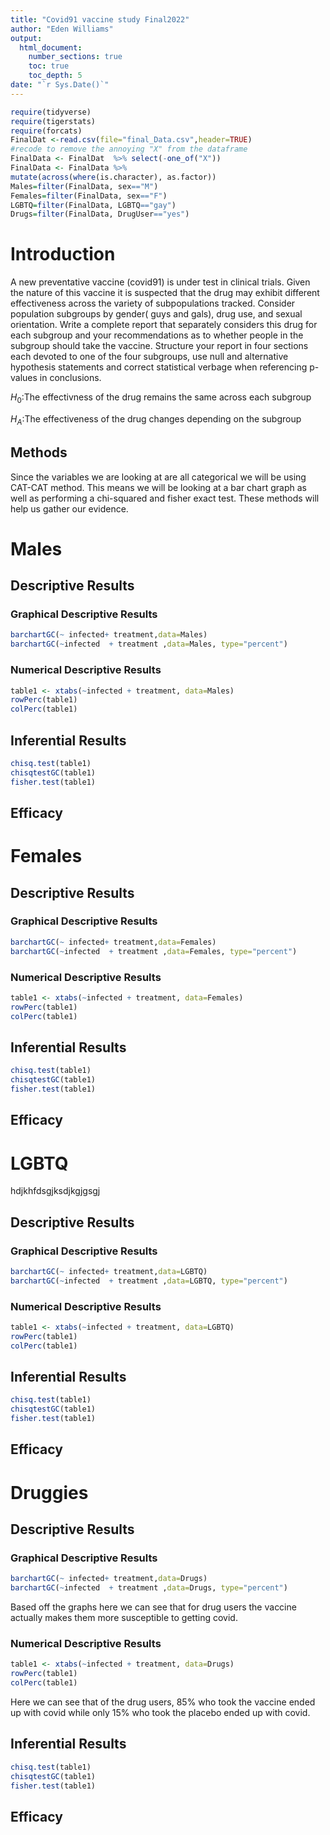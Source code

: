 ```yaml
---
title: "Covid91 vaccine study Final2022"
author: "Eden Williams"
output: 
  html_document:
    number_sections: true
    toc: true
    toc_depth: 5
date: "`r Sys.Date()`" 
---
```


```r
require(tidyverse)
require(tigerstats)
require(forcats)
FinalDat <-read.csv(file="final_Data.csv",header=TRUE)
#recode to remove the annoying "X" from the dataframe
FinalData <- FinalDat  %>% select(-one_of("X"))
FinalData <- FinalData %>%
mutate(across(where(is.character), as.factor))
Males=filter(FinalData, sex=="M")
Females=filter(FinalData, sex=="F")
LGBTQ=filter(FinalData, LGBTQ=="gay")
Drugs=filter(FinalData, DrugUser=="yes")
```

# Introduction

A new  preventative vaccine (covid91) is under test in clinical trials. Given the nature of this vaccine it is suspected that the drug may exhibit different effectiveness across the variety of subpopulations tracked. Consider population subgroups by gender( guys and gals), drug use, and sexual orientation. Write a complete report that separately considers this drug for each subgroup and your recommendations as to whether people in the subgroup should take the vaccine. Structure your report in four sections each devoted to one of the four subgroups, use null and alternative hypothesis statements and correct statistical verbage when referencing p-values in conclusions.


$H_0$:The effectivness of the drug remains the same across each subgroup


$H_A$:The effectiveness of the drug changes depending on the subgroup



## Methods 

Since the variables we are looking at are all categorical we will be using CAT-CAT method. This means we will be looking at a bar chart graph as well as performing a chi-squared and fisher exact test. These methods will help us gather our evidence. 


# Males


## Descriptive Results

### Graphical Descriptive Results

```r
barchartGC(~ infected+ treatment,data=Males)
barchartGC(~infected  + treatment ,data=Males, type="percent")
```




### Numerical Descriptive Results

```r
table1 <- xtabs(~infected + treatment, data=Males)
rowPerc(table1)
colPerc(table1)
```











## Inferential Results

```r
chisq.test(table1)
chisqtestGC(table1)
fisher.test(table1)
```





## Efficacy 


# Females


## Descriptive Results

### Graphical Descriptive Results

```r
barchartGC(~ infected+ treatment,data=Females)
barchartGC(~infected  + treatment ,data=Females, type="percent")
```





### Numerical Descriptive Results

```r
table1 <- xtabs(~infected + treatment, data=Females)
rowPerc(table1)
colPerc(table1)
```


## Inferential Results

```r
chisq.test(table1)
chisqtestGC(table1)
fisher.test(table1)
```





## Efficacy 













# LGBTQ
hdjkhfdsgjksdjkgjgsgj

## Descriptive Results

### Graphical Descriptive Results

```r
barchartGC(~ infected+ treatment,data=LGBTQ)
barchartGC(~infected  + treatment ,data=LGBTQ, type="percent")
```





### Numerical Descriptive Results

```r
table1 <- xtabs(~infected + treatment, data=LGBTQ)
rowPerc(table1)
colPerc(table1)
```




## Inferential Results

```r
chisq.test(table1)
chisqtestGC(table1)
fisher.test(table1)
```




## Efficacy 












# Druggies


## Descriptive Results

### Graphical Descriptive Results
```r
barchartGC(~ infected+ treatment,data=Drugs)
barchartGC(~infected  + treatment ,data=Drugs, type="percent")
```

Based off the graphs here we can see that for drug users the vaccine actually makes them more susceptible to getting covid.



### Numerical Descriptive Results

```r
table1 <- xtabs(~infected + treatment, data=Drugs)
rowPerc(table1)
colPerc(table1)
```

Here we can see that of the drug users, 85% who took the vaccine ended up with covid while only 15% who took the placebo ended up with covid. 


## Inferential Results

```r
chisq.test(table1)
chisqtestGC(table1)
fisher.test(table1)
```




## Efficacy 












